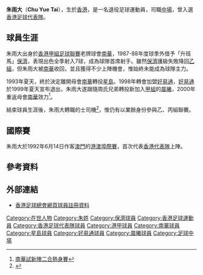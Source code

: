 {{noteta|G1=足球}}{{Football player infobox
|  playername = 朱雨大
|  fullname = 朱雨大
|  nickname = 
|  height = 
|  dateofbirth =
|  countryofbirth = {{HKG-1959}}
|  position = 中場
|  currentclub = 已退役
|  clubnumber = 
|  years = 1985–1987<br>1987–1988<br>1988–1993<br>1993–1998<br>1998–1999<br>1999–2000<br>2000–200x
|  clubs = [[南華足球隊|南華]]<br>[[保濟足球隊|保濟]]''借用''<br>[[南華足球隊|南華]]<br>[[星島體育會|星島]]<br>[[保濟足球隊|好易通]]<br>[[晨曦體育會|晨曦]]<br>[[南華足球隊|南華]]
|  caps(goals) = ? (?) <br> ? (7) <br> ? (?) <br> ? (?) <br> ? (?) <br> ? (?) <br> ? (?)
|  nationalyears = 199x–199x
|  nationalteam = [[香港足球代表隊|香港]]
| nationalcaps(goals) = ? (?)
| pcupdate = 2010年5月21日
| ntupdate = 2010年1月18日
|}}

'''朱雨大'''（'''Chu Yue Tai'''），生於[[香港|香港]]，是一名退役足球運動員，司職[[中場|中場]]，曾入選[[香港足球代表隊|香港足球代表隊]]。

==球員生涯==
朱雨大出身於[[香港甲組足球聯賽|香港甲組足球聯賽]]老牌球會[[南華足球隊|南華]]，1987-88年度球季外借予「升班馬」[[保濟足球隊|保濟]]，表現出色全季射入7球，成為球隊首席射手。雖然[[保濟足球隊|保濟]]護級失敗降回[[香港乙組足球聯賽|乙組]]，但朱雨大被[[南華足球隊|南華]]收回，並且獲得不少上陣機會，惟始終未能成為球隊主力。

1993年夏天，終於決定離開母會[[南華足球隊|南華]]轉投[[星島體育會|星島]]。1998年轉會加盟[[保濟足球隊|好易通]]，[[保濟足球隊|好易通]]於1999年夏天宣布退出，朱雨大遂跟隨周氏兄弟轉投新加入[[香港甲組足球聯賽|甲組]]的[[晨曦體育會|晨曦]]，2000年重返母會[[南華足球隊|南華]]效力<ref>[http://paper.wenweipo.com/2000/11/17/SP0011170011.htm 南華試新陣二合熱身賽]</ref>。

結束球員生涯後，朱雨大轉職的士司機<ref>{{Cite web |url=http://hk.sports.yahoo.com/070222/42/226ga.html |title=山度士領軍撼生牯仔 |access-date=2010-08-30 |archive-date=2007-03-04 |archive-url=https://web.archive.org/web/20070304222622/http://hk.sports.yahoo.com/070222/42/226ga.html |dead-url=no }}</ref>，惟仍有以業餘身份參與乙、丙組聯賽。

==國際賽==
朱雨大於1992年6月14日作客[[澳門|澳門]]的[[港澳埠際賽|港澳埠際賽]]，首次代表[[香港足球代表隊|香港代表隊]]上陣。

==參考資料==
{{reflist}}

==外部連結==
* [http://www.hkfa.com/zh-hk/player_view.php?player_id=5791 香港足球總會網頁球員註冊資料] {{Wayback|url=http://www.hkfa.com/zh-hk/player_view.php?player_id=5791 |date=20070503140605 }}

{{DEFAULTSORT:Chu Yue Tai}} 
[[Category:在世人物|Category:在世人物]]
[[Category:朱姓|Category:朱姓]]
[[Category:保濟球員|Category:保濟球員]]
[[Category:香港足球運動員|Category:香港足球運動員]]
[[Category:香港足球代表隊球員|Category:香港足球代表隊球員]]
[[Category:港甲球員|Category:港甲球員]]
[[Category:南華球員|Category:南華球員]]
[[Category:星島球員|Category:星島球員]]
[[Category:好易通球員|Category:好易通球員]]
[[Category:晨曦球員|Category:晨曦球員]]
[[Category:足球中場|Category:足球中場]]
